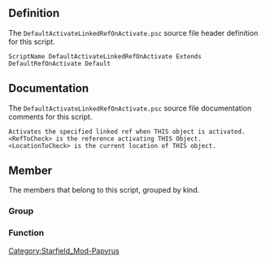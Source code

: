 {{Script_Object_Summary
| title = DefaultActivateLinkedRefOnActivate
| name = [[SFM:Script-DefaultActivateLinkedRefOnActivate|DefaultActivateLinkedRefOnActivate]]
| extends = [[SFM:Script-DefaultRefOnActivate|DefaultRefOnActivate]] → [[SFM:Script-DefaultRef|DefaultRef]] → [[SFM:Script-DefaultRefParent|DefaultRefParent]] → [[SFM:Script-ObjectReference|ObjectReference]] → [[SFM:Script-Form|Form]] → [[SFM:Script-ScriptObject|ScriptObject]]
| flags = Default
}}


== Definition ==
The <code>DefaultActivateLinkedRefOnActivate.psc</code> source file header definition for this script.

<source lang="papyrus">
ScriptName DefaultActivateLinkedRefOnActivate Extends DefaultRefOnActivate Default
</source>


== Documentation ==
The <code>DefaultActivateLinkedRefOnActivate.psc</code> source file documentation comments for this script.

<source>
Activates the specified linked ref when THIS object is activated.
<RefToCheck> is the reference activating THIS Object.
<LocationToCheck> is the current location of THIS object.
</source>


== Member ==
The members that belong to this script, grouped by kind.

=== Group ===
{{Script_Object_Member_Summary
| title = Quest_Properties
| script = [[SFM:Script-DefaultActivateLinkedRefOnActivate|DefaultActivateLinkedRefOnActivate]]
| name = [[SFM:Script-DefaultActivateLinkedRefOnActivate/Quest_Properties|Quest_Properties]]
| kind = Group
| flags = collapsed
| documentation = Double-Click to EXPAND
}}

{{Script_Object_Member_Summary
| title = Script_Specific_Properties
| script = [[SFM:Script-DefaultActivateLinkedRefOnActivate|DefaultActivateLinkedRefOnActivate]]
| name = [[SFM:Script-DefaultActivateLinkedRefOnActivate/Script_Specific_Properties|Script_Specific_Properties]]
| kind = Group
}}

=== Function ===
{{Script_Object_Member_Summary
| title = GetRefsToDoSpecificThingsWith
| script = [[SFM:Script-DefaultActivateLinkedRefOnActivate|DefaultActivateLinkedRefOnActivate]]
| name = [[SFM:Script-DefaultActivateLinkedRefOnActivate/GetRefsToDoSpecificThingsWith|GetRefsToDoSpecificThingsWith]]
| kind = Function
| returns = ObjectReference[]
| documentation = Reimplementing Parent's empty function
}}

{{Script_Object_Member_Summary
| title = DoSpecificThing
| script = [[SFM:Script-DefaultActivateLinkedRefOnActivate|DefaultActivateLinkedRefOnActivate]]
| name = [[SFM:Script-DefaultActivateLinkedRefOnActivate/DoSpecificThing|DoSpecificThing]]
| kind = Function
| parameters = DefaultScriptFunctions:ParentScriptFunctionParams ParentScriptFunctionParams, ObjectReference RefToDoThingWith = none, bool LastRefToDoThingWith = true
| documentation = Reimplementing Parent's empty function
}}


[[Category:Starfield_Mod-Papyrus]]
